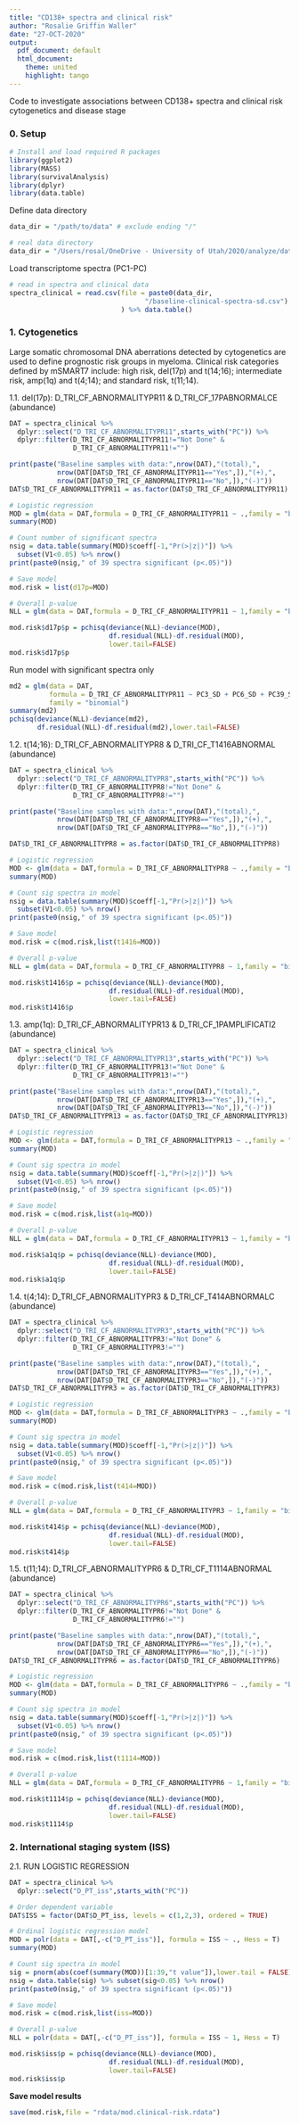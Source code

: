 ---
title: "CD138+ spectra and clinical risk"
author: "Rosalie Griffin Waller"
date: "27-OCT-2020"
output:
  pdf_document: default
  html_document:
    theme: united
    highlight: tango
---
Code to investigate associations between CD138+ spectra and clinical risk cytogenetics and disease stage

### 0. Setup
```{r load_packages, message=F, include=T,error=F,warning=F}
# Install and load required R packages
library(ggplot2)
library(MASS)
library(survivalAnalysis)
library(dplyr)
library(data.table)
```

Define data directory
```{r}
data_dir = "/path/to/data" # exclude ending "/"
```
```{r, include=FALSE}
# real data directory
data_dir = "/Users/rosal/OneDrive - University of Utah/2020/analyze/data/spectra.v2/data"
```

Load transcriptome spectra (PC1-PC)
```{r}
# read in spectra and clinical data
spectra_clinical = read.csv(file = paste0(data_dir,
                                  "/baseline-clinical-spectra-sd.csv")
                            ) %>% data.table()
```

### 1. Cytogenetics
Large somatic chromosomal DNA aberrations detected by cytogenetics are used to define prognostic risk groups in myeloma. Clinical risk categories defined by mSMART7 include: high risk, del(17p) and t(14;16); intermediate risk, amp(1q) and t(4;14); and standard risk, t(11;14). 

1.1. del(17p): D_TRI_CF_ABNORMALITYPR11 & D_TRI_CF_17PABNORMALCE (abundance)
```{r}
DAT = spectra_clinical %>% 
  dplyr::select("D_TRI_CF_ABNORMALITYPR11",starts_with("PC")) %>%
  dplyr::filter(D_TRI_CF_ABNORMALITYPR11!="Not Done" &
                D_TRI_CF_ABNORMALITYPR11!="")

print(paste("Baseline samples with data:",nrow(DAT),"(total),",
            nrow(DAT[DAT$D_TRI_CF_ABNORMALITYPR11=="Yes",]),"(+),",
            nrow(DAT[DAT$D_TRI_CF_ABNORMALITYPR11=="No",]),"(-)"))
DAT$D_TRI_CF_ABNORMALITYPR11 = as.factor(DAT$D_TRI_CF_ABNORMALITYPR11)

# Logistic regression
MOD = glm(data = DAT,formula = D_TRI_CF_ABNORMALITYPR11 ~ .,family = "binomial")
summary(MOD)

# Count number of significant spectra
nsig = data.table(summary(MOD)$coeff[-1,"Pr(>|z|)"]) %>%
  subset(V1<0.05) %>% nrow()
print(paste0(nsig," of 39 spectra significant (p<.05)"))

# Save model
mod.risk = list(d17p=MOD)

# Overall p-value
NLL = glm(data = DAT,formula = D_TRI_CF_ABNORMALITYPR11 ~ 1,family = "binomial")

mod.risk$d17p$p = pchisq(deviance(NLL)-deviance(MOD),
                         df.residual(NLL)-df.residual(MOD),
                         lower.tail=FALSE)
mod.risk$d17p$p
```

Run model with significant spectra only
```{r}
md2 = glm(data = DAT, 
          formula = D_TRI_CF_ABNORMALITYPR11 ~ PC3_SD + PC6_SD + PC39_SD, 
          family = "binomial")
summary(md2)
pchisq(deviance(NLL)-deviance(md2),
       df.residual(NLL)-df.residual(md2),lower.tail=FALSE)
```

1.2. t(14;16): D_TRI_CF_ABNORMALITYPR8 & D_TRI_CF_T1416ABNORMAL (abundance)
```{r}
DAT = spectra_clinical %>% 
  dplyr::select("D_TRI_CF_ABNORMALITYPR8",starts_with("PC")) %>%
  dplyr::filter(D_TRI_CF_ABNORMALITYPR8!="Not Done" &
                D_TRI_CF_ABNORMALITYPR8!="")

print(paste("Baseline samples with data:",nrow(DAT),"(total),",
            nrow(DAT[DAT$D_TRI_CF_ABNORMALITYPR8=="Yes",]),"(+),",
            nrow(DAT[DAT$D_TRI_CF_ABNORMALITYPR8=="No",]),"(-)"))

DAT$D_TRI_CF_ABNORMALITYPR8 = as.factor(DAT$D_TRI_CF_ABNORMALITYPR8)

# Logistic regression
MOD <- glm(data = DAT,formula = D_TRI_CF_ABNORMALITYPR8 ~ .,family = "binomial")
summary(MOD)

# Count sig spectra in model
nsig = data.table(summary(MOD)$coeff[-1,"Pr(>|z|)"]) %>%
  subset(V1<0.05) %>% nrow()
print(paste0(nsig," of 39 spectra significant (p<.05)"))

# Save model
mod.risk = c(mod.risk,list(t1416=MOD))

# Overall p-value
NLL = glm(data = DAT,formula = D_TRI_CF_ABNORMALITYPR8 ~ 1,family = "binomial")

mod.risk$t1416$p = pchisq(deviance(NLL)-deviance(MOD),
                         df.residual(NLL)-df.residual(MOD),
                         lower.tail=FALSE)
mod.risk$t1416$p
```


1.3. amp(1q): D_TRI_CF_ABNORMALITYPR13 & D_TRI_CF_1PAMPLIFICATI2 (abundance)
```{r}
DAT = spectra_clinical %>% 
  dplyr::select("D_TRI_CF_ABNORMALITYPR13",starts_with("PC")) %>%
  dplyr::filter(D_TRI_CF_ABNORMALITYPR13!="Not Done" &
                D_TRI_CF_ABNORMALITYPR13!="")

print(paste("Baseline samples with data:",nrow(DAT),"(total),",
            nrow(DAT[DAT$D_TRI_CF_ABNORMALITYPR13=="Yes",]),"(+),",
            nrow(DAT[DAT$D_TRI_CF_ABNORMALITYPR13=="No",]),"(-)"))
DAT$D_TRI_CF_ABNORMALITYPR13 = as.factor(DAT$D_TRI_CF_ABNORMALITYPR13)

# Logistic regression
MOD <- glm(data = DAT,formula = D_TRI_CF_ABNORMALITYPR13 ~ .,family = "binomial")
summary(MOD)

# Count sig spectra in model
nsig = data.table(summary(MOD)$coeff[-1,"Pr(>|z|)"]) %>%
  subset(V1<0.05) %>% nrow()
print(paste0(nsig," of 39 spectra significant (p<.05)"))

# Save model
mod.risk = c(mod.risk,list(a1q=MOD))

# Overall p-value
NLL = glm(data = DAT,formula = D_TRI_CF_ABNORMALITYPR13 ~ 1,family = "binomial")

mod.risk$a1q$p = pchisq(deviance(NLL)-deviance(MOD),
                         df.residual(NLL)-df.residual(MOD),
                         lower.tail=FALSE)
mod.risk$a1q$p
```


1.4. t(4;14): D_TRI_CF_ABNORMALITYPR3 & D_TRI_CF_T414ABNORMALC (abundance)
```{r}
DAT = spectra_clinical %>% 
  dplyr::select("D_TRI_CF_ABNORMALITYPR3",starts_with("PC")) %>%
  dplyr::filter(D_TRI_CF_ABNORMALITYPR3!="Not Done" &
                D_TRI_CF_ABNORMALITYPR3!="")

print(paste("Baseline samples with data:",nrow(DAT),"(total),",
            nrow(DAT[DAT$D_TRI_CF_ABNORMALITYPR3=="Yes",]),"(+),",
            nrow(DAT[DAT$D_TRI_CF_ABNORMALITYPR3=="No",]),"(-)"))
DAT$D_TRI_CF_ABNORMALITYPR3 = as.factor(DAT$D_TRI_CF_ABNORMALITYPR3)

# Logistic regression
MOD <- glm(data = DAT,formula = D_TRI_CF_ABNORMALITYPR3 ~ .,family = "binomial")
summary(MOD)

# Count sig spectra in model
nsig = data.table(summary(MOD)$coeff[-1,"Pr(>|z|)"]) %>%
  subset(V1<0.05) %>% nrow()
print(paste0(nsig," of 39 spectra significant (p<.05)"))

# Save model
mod.risk = c(mod.risk,list(t414=MOD))

# Overall p-value
NLL = glm(data = DAT,formula = D_TRI_CF_ABNORMALITYPR3 ~ 1,family = "binomial")

mod.risk$t414$p = pchisq(deviance(NLL)-deviance(MOD),
                         df.residual(NLL)-df.residual(MOD),
                         lower.tail=FALSE)
mod.risk$t414$p
```

1.5. t(11;14): D_TRI_CF_ABNORMALITYPR6 & D_TRI_CF_T1114ABNORMAL (abundance)
```{r}
DAT = spectra_clinical %>% 
  dplyr::select("D_TRI_CF_ABNORMALITYPR6",starts_with("PC")) %>%
  dplyr::filter(D_TRI_CF_ABNORMALITYPR6!="Not Done" &
                D_TRI_CF_ABNORMALITYPR6!="")

print(paste("Baseline samples with data:",nrow(DAT),"(total),",
            nrow(DAT[DAT$D_TRI_CF_ABNORMALITYPR6=="Yes",]),"(+),",
            nrow(DAT[DAT$D_TRI_CF_ABNORMALITYPR6=="No",]),"(-)"))
DAT$D_TRI_CF_ABNORMALITYPR6 = as.factor(DAT$D_TRI_CF_ABNORMALITYPR6)

# Logistic regression
MOD <- glm(data = DAT,formula = D_TRI_CF_ABNORMALITYPR6 ~ .,family = "binomial")
summary(MOD)

# Count sig spectra in model
nsig = data.table(summary(MOD)$coeff[-1,"Pr(>|z|)"]) %>%
  subset(V1<0.05) %>% nrow()
print(paste0(nsig," of 39 spectra significant (p<.05)"))

# Save model
mod.risk = c(mod.risk,list(t1114=MOD))

# Overall p-value
NLL = glm(data = DAT,formula = D_TRI_CF_ABNORMALITYPR6 ~ 1,family = "binomial")

mod.risk$t1114$p = pchisq(deviance(NLL)-deviance(MOD),
                         df.residual(NLL)-df.residual(MOD),
                         lower.tail=FALSE)
mod.risk$t1114$p
```


### 2. International staging system (ISS)
2.1. RUN LOGISTIC REGRESSION
```{r}
DAT = spectra_clinical %>% 
  dplyr::select("D_PT_iss",starts_with("PC"))

# Order dependent variable
DAT$ISS = factor(DAT$D_PT_iss, levels = c(1,2,3), ordered = TRUE)

# Ordinal logistic regression model
MOD = polr(data = DAT[,-c("D_PT_iss")], formula = ISS ~ ., Hess = T) 
summary(MOD)

# Count sig spectra in model
sig = pnorm(abs(coef(summary(MOD))[1:39,"t value"]),lower.tail = FALSE)*2
nsig = data.table(sig) %>% subset(sig<0.05) %>% nrow()
print(paste0(nsig," of 39 spectra significant (p<.05)"))

# Save model
mod.risk = c(mod.risk,list(iss=MOD))

# Overall p-value
NLL = polr(data = DAT[,-c("D_PT_iss")], formula = ISS ~ 1, Hess = T)

mod.risk$iss$p = pchisq(deviance(NLL)-deviance(MOD),
                         df.residual(NLL)-df.residual(MOD),
                         lower.tail=FALSE)
mod.risk$iss$p
```
**Save model results**
```{r}
save(mod.risk,file = "rdata/mod.clinical-risk.rdata")
```
